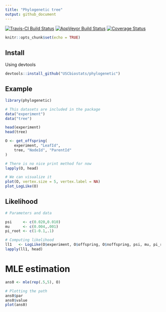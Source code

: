 ```yaml
---
title: "Phylogenetic tree"
output: github_document
---
```


[![Travis-CI Build Status](https://travis-ci.org/USCbiostats/phylogenetic.svg?branch=master)](https://travis-ci.org/USCbiostats/phylogenetic)
[![AppVeyor Build Status](https://ci.appveyor.com/api/projects/status/github/USCbiostats/phylogenetic?branch=master&svg=true)](https://ci.appveyor.com/project/USCbiostats/phylogenetic)
[![Coverage Status](https://img.shields.io/codecov/c/github/USCbiostats/phylogenetic/master.svg)](https://codecov.io/github/USCbiostats/phylogenetic?branch=master)

```r
knitr::opts_chunk$set(echo = TRUE)
```

## Install

Using devtools

```r
devtools::install_github("USCbiostats/phylogenetic")
```

## Example

```r
library(phylogenetic)
```


```r

# This datasets are included in the package
data("experiment")
data("tree")

head(experiment)
head(tree)
```

```r
O <- get_offspring(
    experiment, "LeafId", 
    tree, "NodeId", "ParentId"
)

# There is no nice print method for now
lapply(O, head)

# We can visualize it
plot(O, vertex.size = 5, vertex.label = NA)
plot_LogLike(O)
```

## Likelihood


```r
# Parameters and data

psi     <- c(0.020,0.010)
mu      <- c(0.004,.001)
pi_root <- c(1-0.1,.1)

# Computing likelihood
ll1   <- LogLike(O$experiment, O$offspring, O$noffspring, psi, mu, pi_root)
lapply(ll1, head)
```

# MLE estimation

```r
ans0 <- mle(rep(.5,5), O)

# Plotting the path
ans0$par
ans0$value
plot(ans0)
```

